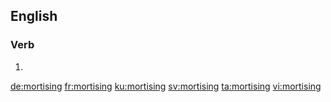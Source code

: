 ==English==

===Verb===
{{head|en|present participle}}

# {{present participle of|mortise|lang=en}}

[[de:mortising]]
[[fr:mortising]]
[[ku:mortising]]
[[sv:mortising]]
[[ta:mortising]]
[[vi:mortising]]